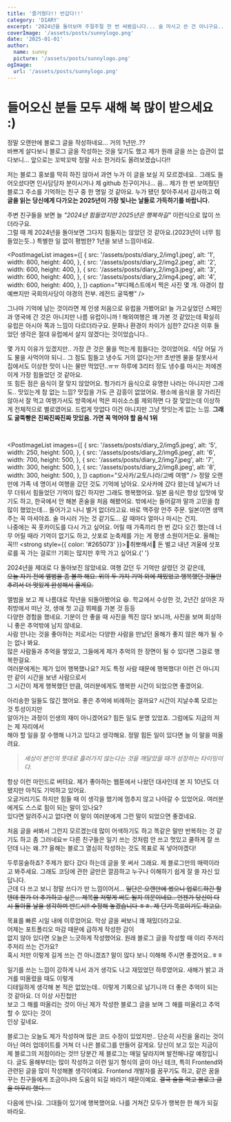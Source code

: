 ```yaml
---
title: '즐거웠다!! 반갑다!!'
category: 'DIARY'
excerpt: '2024년을 돌아보며 주절주절 한 번 써봤읍니다... 술 마시고 쓴 건 아니구요..ㅎㅎ 근데 다 쓰고보니 술을 마신 것과 같은... 쓰다 만 것과 같은..'
coverImage: '/assets/posts/sunnylogo.png'
date: '2025-01-01'
author:
  name: sunny
  picture: '/assets/posts/sunnylogo.png'
ogImage:
  url: '/assets/posts/sunnylogo.png'
---
```



<PostImage
  src="/assets/posts/diary_2/sunrise.JPG"
  alt="sunrise"
  width={600}
  height={400}
  caption="직접 찍은건 아님"
/>

# 들어오신 분들 모두 새해 복 많이 받으세요 :)

정말 오랜만에 블로그 글을 작성하네요... 거의 1년만..??<br />
바쁘게 살다보니 블로그 글을 작성하는 것을 잊기도 했고 제가 원래 글을 쓰는 습관이 없다보니... 앞으로는 꼬박꼬박 정말 사소
한거라도 올려보겠습니다!!

저는 블로그 홍보를 딱히 하진 않아서 과연 누가 이 글을 보실 지 모르겠네요.. 그래도 들어오셨다면 인사담당자 분이시거나 제 github 친구이거나... 음... 제가 한 번 보여줬던
블로그 주소를 기억하는 친구 중 한 명일 것 같아요. 누가 됐던 찾아주셔서 감사하고 **이 글을 읽는 당신에게 다가오는 2025년이 가장 빛나는 날들로 가득하기를 바랍니다.**

주변 친구들을 보면 늘 _"2024년 힘들었지만 2025년은 행복하길"_ 이런식으로 많이 쓰더라구요.<br />
그럴 때 제 2024년을 돌아보면 그다지 힘들지는 않았던 것 같아요.(2023년이 너무 힘들었는듯..) 특별한 일 없이 평범한? 1년을 보낸 느낌이네요.<br />

<PostImageList
  images={[
    {
      src: '/assets/posts/diary_2/img1.jpeg',
      alt: '1',
      width: 800,
      height: 400,
    },
    {
      src: '/assets/posts/diary_2/img2.jpeg',
      alt: '2',
      width: 600,
      height: 400,
    },
    {
      src: '/assets/posts/diary_2/img3.jpeg',
      alt: '3',
      width: 600,
      height: 400,
    },
    {
      src: '/assets/posts/diary_2/img4.jpeg',
      alt: '4',
      width: 600,
      height: 400,
    },
  ]}
  caption="부다페스트에서 찍은 사진 몇 개. 야경이 참 예쁘지만 국회의사당이 야경의 전부. 레전드 굴뚝빵"
/>

그나마 기억에 남는 것이라면 제 인생 처음으로 유럽을 가봤어요! 늘 가고싶었던 스페인과 영국에 간 것은 아니지만 나름 유럽이니까
! 해외여행은 꽤 가본 것 같았는데
확실히 유럽은 아시아 쪽과 느낌이 다르더라구요.
문화나 환경이 차이가 심한? 갔다온 이후 들었던 생각은 절대 유럽에서 살지 않겠다는 것이었습니다..

몇 가지 이유가 있겠지만.. 가장 큰 것은 물을 먹는게 힘들다는 것이었어요.
식당 어딜 가도 물을 사먹어야 되니.. 그 점도 힘들고 냉수도 거의 없다는거!! 초반엔
물을 잘못사서 집에서도 이상한 맛이 나는 물만 먹었던..ㅠㅠ 하루에 3리터 정도
냉수를 마시는 저에겐 이게 가장 힘들었던 것 같아요.<br />
또 힘든 점은 음식이 잘 맞지 않았어요. 헝가리가 음식으로 유명한 나라는 아니지만 그래도.. 맛있는게 참 없는 느낌? 맛집을 가도 큰 감흥이 없었어요.
평소에 음식을 잘 가리진 않아서 잘 먹고 여행가서도 방콕에서 먹은 피쉬소스를 제외하면 다 잘 맞았는데 이상하게 전체적으로 별로였어요. 드럽게 맛없다 이건 아니지만
그냥 맛잇는게 없는 느낌. <strong>그래도 굴뚝빵은 진짜진짜진짜 맛있음. 가면 꼭 먹어야 할 음식 1위</strong>

<br />

<PostImageList
  images={[
    {
      src: '/assets/posts/diary_2/img5.jpeg',
      alt: '5',
      width: 250,
      height: 500,
    },
    {
      src: '/assets/posts/diary_2/img6.jpeg',
      alt: '6',
      width: 700,
      height: 500,
    },
    {
      src: '/assets/posts/diary_2/img7.jpeg',
      alt: '7',
      width: 300,
      height: 500,
    },
    {
      src: '/assets/posts/diary_2/img8.jpeg',
      alt: '8',
      width: 300,
      height: 500,
    },
  ]}
  caption="오사카/교토/나라/고베 여행"
/>
정말 오랜만에 가족 네 명이서 여행을 갔던 것도 기억에 남아요. 오사카에 갔다
왔는데 날씨가 너무 더워서 힘들었던 기억이 많긴 하지만 그래도 행복했어요. 일본
음식은 항상 입맛에 맞기도 하고, 한국에서 안 해본 혼술을 처음 해봤어요. 밖에서는
들어갈까 말까 고민을 참 많이 했었는데... 들어가고 나니 별거 없더라고요. 바로
맥주랑 안주 주문. 일본이면 생맥주는 꼭 마셔야죠. 술 마시러 가는 것 같기도... 갈
때마다 얼마나 마시는 건지. <br />
나중에는 꼭 훗카이도를 다시 가고 싶어요. 어릴 때 가족끼리 한 번 갔다 오긴 했는데
너무 어릴 때라 기억이 없기도 하고, 삿포로 눈축제를 가는 게 평생 소원이거든요.
올해는 꼭!!! <strong style={{ color: '#265073' }}>🌟취뽀해서🌟</strong> 돈 벌고
내년 겨울에 삿포로를 꼭 가는 걸로!!! 기회는 많지만 후딱 가고 싶어요.{' '}

2024년을 제대로 다 돌아보진 않았네요. 여행 갔던 두 기억만 살렸던 것 같은데,  
~~오늘 자기 전에 앨범을 좀 볼까 해요. 위의 두 가지 기억 외에 재밌었고 행복했던 것들만 추려서 더 멋있게 완성해서 올게요.~~

앨범을 보고 제 나름대로 작년을 되돌아봤어요 😆. 학교에서 수상한 것, 2년간 살아온 자취방에서 떠난 것, 생애 첫 고급 뷔페를 가본 것 등등  
다양한 경험을 했네요. 기분이 안 좋을 때 사진을 찍진 않다 보니까, 사진을 보며 회상하니 좋은 추억밖에 남지 않네요.  
사람 만나는 것을 좋아하는 저로서는 다양한 사람을 만났던 올해가 좋지 않은 해가 될 수는 없나 봐요.  
많은 사람들과 추억을 쌓았고, 그들에게 제가 추억의 한 장면이 될 수 있다면 그걸로 행복한걸요.  
여러분에게는 제가 있어 행복했나요? 저도 특정 사람 때문에 행복했다! 이런 건 아니지만 같이 시간을 보낸 사람으로서  
그 시간이 제게 행복했던 만큼, 여러분에게도 행복한 시간이 되었으면 좋겠어요.

아리송한 일들도 많긴 했어요. 좋은 추억에 비례하는 걸까요? 시간이 지날수록 모르는 것 투성이지만  
알아가는 과정이 인생의 재미 아니겠어요? 힘든 일도 분명 있었죠. 그럼에도 지금의 저는 제 자리에서  
해야 할 일을 잘 수행해 나가고 있다고 생각해요. 정말 힘든 일이 있다면 늘 이 말을 떠올려요.

> _세상이 본인의 뜻대로 흘러가지 않는다는 것을 깨달았을 때가 성장하는 타이밍이다._

항상 이런 마인드로 버텨요. 제가 좋아하는 웹툰에서 나왔던 대사인데 본 지 10년도 더 됐지만 아직도 기억하고 있어요.  
오글거리기도 하지만 힘들 때 이 생각을 했기에 멈추지 않고 나아갈 수 있었어요. 여러분에게도 스스로 힘이 되는 말이 있나요?  
있다면 알려주시고 없다면 이 말이 여러분에게 그런 말이 되었으면 좋겠네요.

처음 글을 써봐서 그런지 모르겠는데 많이 어색하기도 하고 똑같은 말만 반복하는 것 같기도 하고 좀 그러네요ㅠ 다른 친구들은 일기 쓰는 것처럼 안 쓰고 멋있고 쿨하게 잘 쓰던데 나는 왜..?? 올해는 블로그 열심히 작성하는 것도 목표로 꼭 넣어야겠다!

두루뭉술하죠? 주제가 왔다 갔다 하는데 글을 못 써서 그래요. 제 블로그만의 매력이라고 봐주세요. 그래도 코딩에 관한 글만은 깔끔하고 누구나 이해하기 쉽게 잘 쓸 자신 있답니다.  
근데 다 쓰고 보니 정말 쓰다가 만 느낌이어서... ~~일단은 오랜만에 썼으니 업로드하긴 할 텐데 뭔가 더 추가하고 싶은... 제목을 저렇게 써도 될지 의문이네요.. 언젠가 당신이 다시 돌아올 날을
생각하며 반드시!! 수정해 놓겠습니다 ㅎㅎ. 제 단기 목표이기도 하고요.~~

목표를 빠른 시일 내에 이루었어요. 막상 글을 써보니 꽤 재밌더라고요.  
어제는 포트폴리오 마감 때문에 급하게 작성한 감이  
없지 않아 있다면 오늘은 느긋하게 작성했어요. 원래 블로그 글을 작성할 때 이리 주저리주저리 쓰는 건가요?  
혹시 저만 이렇게 길게 쓰는 건 아니겠죠? 말이 많다 보니 이해해 주시면 좋겠어요..ㅎㅎ

일기를 쓰는 느낌이 강하게 나서 과거 생각도 나고 재밌었던 하루였어요. 새해가 밝고 과거를 떠올렸을 때도 이렇게  
디테일하게 생각해 본 적은 없었는데.. 이렇게 기록으로 남기니까 더 좋은 추억이 되는 것 같아요. 더 이상 사진첩만  
보고 그 해를 떠올리는 것이 아닌 제가 작성한 블로그 글을 보며 그 해를 떠올리고 추억할 수 있다는 것이  
인상 깊네요.

블로그는 오늘도 제가 작성하며 많은 코드 수정이 있었지만.. 단순히 사진을 올리는 것이 아닌 여러 업데이트를 거쳐
더 나은 블로그를 만들어 갈게요. 당신이 보고 있는 지금이 제 블로그의 저점이라는 것!!! 당분간 제 블로그는 매일
달라지며 발전해나갈 예정입니다. 글도 올해부터는 많이 작성하고 이런 일기 형식의 글이 아닌
테크, 특히 Frontend와 관련된 글을 많이 작성해볼 생각이예요. Frontend 개발자를 꿈꾸기도 하고,
같은 꿈을 꾸는 친구들에게 조금이나마 도움이 되길 바라기 때문이예요.
~~결국 술을 먹고 블로그 글을 마무리 했다....~~

<PostImage
  src="/assets/posts/diary_2/img9.jpeg"
  alt="9"
  width={600}
  height={400}
  caption="블로그의 마무리는 이 사진으로. 사랑했던 학교"
/>

다음에 만나요. 그대들이 있기에 행복했어요. 나를 거쳐간 모두가 행복한 한 해가 되길 바라요.
